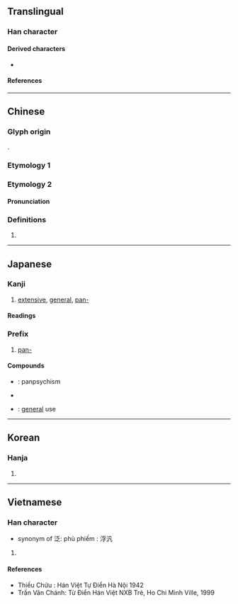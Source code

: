{{also|泛}}
{{character info/new}}
{{character info|0x2F8FA}}
==Translingual==

===Han character===
{{Han char|rn=85|rad=水|as=03|sn=6|four=37110|canj=EHNI|ids=⿰氵凡}}

====Derived characters====
* {{l|mul|[[𡋋]], [[𣑃]], [[盕]], [[𫇼]]}}

====References====
{{Han ref|kx=0604.150|dkj=17120|dj=0998.100|hdz=31553.020|uh=6C4E}}

----

==Chinese==
{{zh-forms}}

===Glyph origin===
{{Han etym}}
{{Han compound|水|alt1=氵|凡|ls=psc|c1=s|c2=p}}.

===Etymology 1===
{{zh-see|泛|v}}

===Etymology 2===

====Pronunciation====
{{zh-pron
|m=fàn
|cat=pn
}}

===Definitions===
{{zh-hanzi}}

# {{surname|zh}}

----

==Japanese==

===Kanji===
{{ja-kanji|grade=|rs=水03}}

# [[extensive]], [[general]], [[pan-]]

====Readings====
{{ja-readings
|goon=ほん
|kanon=はん
|on=ふう, ほう, ぶ
|kun=あまね-く, ひろ-い, ただよ-う
|nanori=ひろし, ひろ, みな
}}

===Prefix===
{{ja-pos|prefix|はん}}

# [[pan-]]
#:{{ja-usex|'''汎'''太平洋|'''はん''' たいへいよう|'''pan-'''Pacific}}

====Compounds====
* {{ja-r|汎心論|はんしんろん}}: panpsychism
* {{ja-r|汎神論|はんしんろん}}
* {{ja-r|汎用|はんよう}}: [[general]] use

----

==Korean==

===Hanja===
{{ko-hanja|hangeul=[[범]], [[봉]]|eumhun=|rv=beom, bong|mr=pŏm, pong|y=pem, pong}}

# {{rfdef|ko|sort=水03}}

----

==Vietnamese==

===Han character===
{{vi-hantu|[[phiếm]]|rs=水03}}

* synonym of 泛: phù phiếm : 浮汎

# {{rfdef|vi|sort=水03}}

====References====
* Thiều Chửu : Hán Việt Tự Điển Hà Nội 1942
* Trần Văn Chánh: Từ Điển Hán Việt NXB Trẻ, Ho Chi Minh Ville, 1999